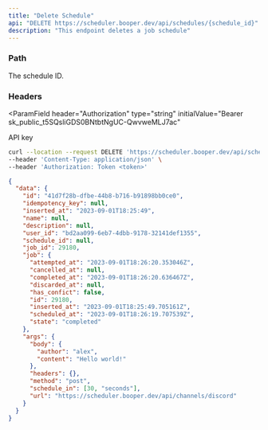 ```yaml
---
title: "Delete Schedule"
api: "DELETE https://scheduler.booper.dev/api/schedules/{schedule_id}"
description: "This endpoint deletes a job schedule"
---
```


### Path

<ParamField path="schedule_id" type="string" required>
  The schedule ID.
</ParamField>

### Headers

<ParamField
  header="Authorization"
  type="string"
  initialValue="Bearer sk_public_t5SQsliGDS0BNtbtNgUC-QwvweMLJ7ac"
>
  API key
</ParamField>

<RequestExample>

```bash Example Request
curl --location --request DELETE 'https://scheduler.booper.dev/api/schedules/67a64bd8-f4d7-43bf-9ce5-6ba12f03665e' \
--header 'Content-Type: application/json' \
--header 'Authorization: Token <token>'
```

</RequestExample>

<ResponseExample>

```json Response
{
  "data": {
    "id": "41d7f28b-dfbe-44b8-b716-b91898bb0ce0",
    "idempotency_key": null,
    "inserted_at": "2023-09-01T18:25:49",
    "name": null,
    "description": null,
    "user_id": "bd2aa099-6eb7-4dbb-9178-32141def1355",
    "schedule_id": null,
    "job_id": 29180,
    "job": {
      "attempted_at": "2023-09-01T18:26:20.353046Z",
      "cancelled_at": null,
      "completed_at": "2023-09-01T18:26:20.636467Z",
      "discarded_at": null,
      "has_confict": false,
      "id": 29180,
      "inserted_at": "2023-09-01T18:25:49.705161Z",
      "scheduled_at": "2023-09-01T18:26:19.707539Z",
      "state": "completed"
    },
    "args": {
      "body": {
        "author": "alex",
        "content": "Hello world!"
      },
      "headers": {},
      "method": "post",
      "schedule_in": [30, "seconds"],
      "url": "https://scheduler.booper.dev/api/channels/discord"
    }
  }
}
```

</ResponseExample>
